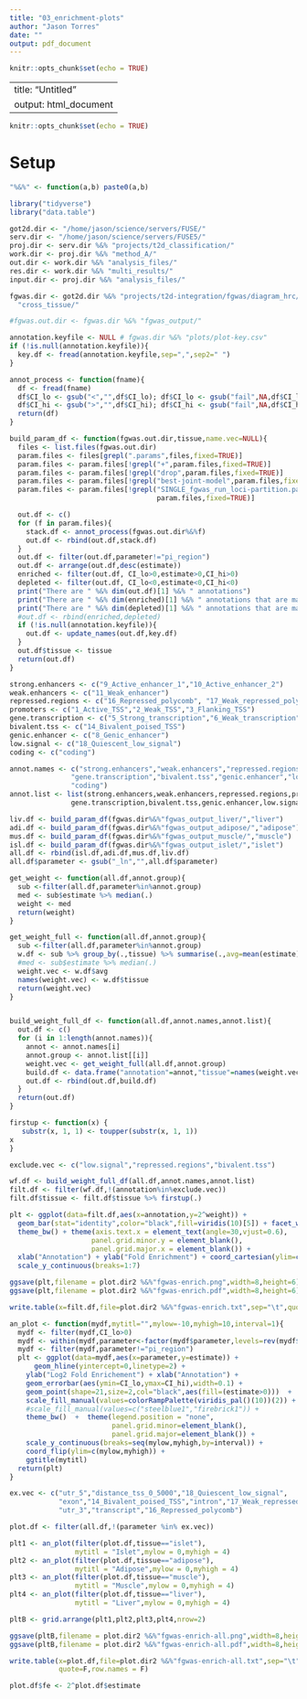 ```yaml
---
title: "03_enrichment-plots"
author: "Jason Torres"
date: ""
output: pdf_document
---
```


```r
knitr::opts_chunk$set(echo = TRUE)
```

---
title: "Untitled"
output: html_document
---

```r
knitr::opts_chunk$set(echo = TRUE)
```

# Setup

```r

"%&%" <- function(a,b) paste0(a,b)

library("tidyverse")
library("data.table")

got2d.dir <- "/home/jason/science/servers/FUSE/"
serv.dir <- "/home/jason/science/servers/FUSE5/"
proj.dir <- serv.dir %&% "projects/t2d_classification/"
work.dir <- proj.dir %&% "method_A/"
out.dir <- work.dir %&% "analysis_files/"
res.dir <- work.dir %&% "multi_results/"
input.dir <- proj.dir %&% "analysis_files/"

fgwas.dir <- got2d.dir %&% "projects/t2d-integration/fgwas/diagram_hrc/" %&%
  "cross_tissue/"

#fgwas.out.dir <- fgwas.dir %&% "fgwas_output/"

annotation.keyfile <- NULL # fgwas.dir %&% "plots/plot-key.csv"
if (!is.null(annotation.keyfile)){
  key.df <- fread(annotation.keyfile,sep=",",sep2=" ")
}

```

```r

annot_process <- function(fname){
  df <- fread(fname)
  df$CI_lo <- gsub("<","",df$CI_lo); df$CI_lo <- gsub("fail",NA,df$CI_lo); df$CI_lo <- as.numeric(df$CI_lo)
  df$CI_hi <- gsub(">","",df$CI_hi); df$CI_hi <- gsub("fail",NA,df$CI_hi); df$CI_hi <- as.numeric(df$CI_hi)
  return(df)
}

build_param_df <- function(fgwas.out.dir,tissue,name.vec=NULL){
  files <- list.files(fgwas.out.dir)
  param.files <- files[grepl(".params",files,fixed=TRUE)]
  param.files <- param.files[!grepl("+",param.files,fixed=TRUE)]
  param.files <- param.files[!grepl("drop",param.files,fixed=TRUE)]  
  param.files <- param.files[!grepl("best-joint-model",param.files,fixed=TRUE)]  
  param.files <- param.files[!grepl("SINGLE_fgwas_run_loci-partition.params",
                                    param.files,fixed=TRUE)]  

  out.df <- c()
  for (f in param.files){
    stack.df <- annot_process(fgwas.out.dir%&%f)
    out.df <- rbind(out.df,stack.df)
  }
  out.df <- filter(out.df,parameter!="pi_region")
  out.df <- arrange(out.df,desc(estimate))
  enriched <- filter(out.df, CI_lo>0,estimate>0,CI_hi>0)
  depleted <- filter(out.df, CI_lo<0,estimate<0,CI_hi<0)
  print("There are " %&% dim(out.df)[1] %&% " annotations")
  print("There are " %&% dim(enriched)[1] %&% " annotations that are marginally ENRICHED")
  print("There are " %&% dim(depleted)[1] %&% " annotations that are marginally DEPLETED")
  #out.df <- rbind(enriched,depleted)
  if (!is.null(annotation.keyfile)){
    out.df <- update_names(out.df,key.df)
  }
  out.df$tissue <- tissue 
  return(out.df)
}

```


```r
strong.enhancers <- c("9_Active_enhancer_1","10_Active_enhancer_2")
weak.enhancers <- c("11_Weak_enhancer")
repressed.regions <- c("16_Repressed_polycomb", "17_Weak_repressed_polycomb")
promoters <- c("1_Active_TSS","2_Weak_TSS","3_Flanking_TSS")
gene.transcription <- c("5_Strong_transcription","6_Weak_transcription")
bivalent.tss <- c("14_Bivalent_poised_TSS")
genic.enhancer <- c("8_Genic_enhancer")
low.signal <- c("18_Quiescent_low_signal")
coding <- c("coding")

annot.names <- c("strong.enhancers","weak.enhancers","repressed.regions","promoters",
               "gene.transcription","bivalent.tss","genic.enhancer","low.signal",
               "coding")
annot.list <- list(strong.enhancers,weak.enhancers,repressed.regions,promoters,
               gene.transcription,bivalent.tss,genic.enhancer,low.signal,coding)

```


```r

liv.df <- build_param_df(fgwas.dir%&%"fgwas_output_liver/","liver")
adi.df <- build_param_df(fgwas.dir%&%"fgwas_output_adipose/","adipose")
mus.df <- build_param_df(fgwas.dir%&%"fgwas_output_muscle/","muscle")
isl.df <- build_param_df(fgwas.dir%&%"fgwas_output_islet/","islet")
all.df <- rbind(isl.df,adi.df,mus.df,liv.df)
all.df$parameter <- gsub("_ln","",all.df$parameter)

get_weight <- function(all.df,annot.group){
  sub <-filter(all.df,parameter%in%annot.group)
  med <- sub$estimate %>% median(.)
  weight <- med
  return(weight)
}

get_weight_full <- function(all.df,annot.group){
  sub <-filter(all.df,parameter%in%annot.group)
  w.df <- sub %>% group_by(.,tissue) %>% summarise(.,avg=mean(estimate))
  #med <- sub$estimate %>% median(.)
  weight.vec <- w.df$avg
  names(weight.vec) <- w.df$tissue
  return(weight.vec)
}


build_weight_full_df <- function(all.df,annot.names,annot.list){
  out.df <- c()
  for (i in 1:length(annot.names)){
    annot <- annot.names[i]
    annot.group <- annot.list[[i]]
    weight.vec <- get_weight_full(all.df,annot.group)
    build.df <- data.frame("annotation"=annot,"tissue"=names(weight.vec),"weight"=unname(weight.vec),stringsAsFactors = FALSE)
    out.df <- rbind(out.df,build.df)
  }
  return(out.df)
}


```


```r

firstup <- function(x) {
   substr(x, 1, 1) <- toupper(substr(x, 1, 1))
x
}

exclude.vec <- c("low.signal","repressed.regions","bivalent.tss")

wf.df <- build_weight_full_df(all.df,annot.names,annot.list)
filt.df <- filter(wf.df,!(annotation%in%exclude.vec))
filt.df$tissue <- filt.df$tissue %>% firstup(.)

plt <- ggplot(data=filt.df,aes(x=annotation,y=2^weight)) + 
  geom_bar(stat="identity",color="black",fill=viridis(10)[5]) + facet_wrap(~tissue) + 
  theme_bw() + theme(axis.text.x = element_text(angle=30,vjust=0.6),
                    panel.grid.minor.y = element_blank(),
                    panel.grid.major.x = element_blank()) + 
  xlab("Annotation") + ylab("Fold Enrichment") + coord_cartesian(ylim=c(0,7)) + 
  scale_y_continuous(breaks=1:7)

ggsave(plt,filename = plot.dir2 %&%"fgwas-enrich.png",width=8,height=6)
ggsave(plt,filename = plot.dir2 %&%"fgwas-enrich.pdf",width=8,height=6)

write.table(x=filt.df,file=plot.dir2 %&%"fgwas-enrich.txt",sep="\t",quote=F,row.names = F)

```


```r

an_plot <- function(mydf,mytitl="",mylow=-10,myhigh=10,interval=1){
  mydf <- filter(mydf,CI_lo>0)
  mydf <- within(mydf,parameter<-factor(mydf$parameter,levels=rev(mydf$parameter)))
  mydf <- filter(mydf,parameter!="pi_region")
  plt <- ggplot(data=mydf,aes(x=parameter,y=estimate)) +
      geom_hline(yintercept=0,linetype=2) +
    ylab("Log2 Fold Enrichement") + xlab("Annotation") +
    geom_errorbar(aes(ymin=CI_lo,ymax=CI_hi),width=0.1) +
    geom_point(shape=21,size=2,col="black",aes(fill=(estimate>0)))  +
    scale_fill_manual(values=colorRampPalette(viridis_pal()(10))(2)) + 
    #scale_fill_manual(values=c("steelblue1","firebrick1")) +
    theme_bw()  +  theme(legend.position = "none",
                         panel.grid.minor=element_blank(),
                         panel.grid.major=element_blank()) +
    scale_y_continuous(breaks=seq(mylow,myhigh,by=interval)) +
    coord_flip(ylim=c(mylow,myhigh)) +
    ggtitle(mytitl)
  return(plt)
}


```

```r

ex.vec <- c("utr_5","distance_tss_0_5000","18_Quiescent_low_signal",
            "exon","14_Bivalent_poised_TSS","intron","17_Weak_repressed_polycomb",
            "utr_3","transcript","16_Repressed_polycomb")

plot.df <- filter(all.df,!(parameter %in% ex.vec))

plt1 <- an_plot(filter(plot.df,tissue=="islet"),
                mytitl = "Islet",mylow = 0,myhigh = 4)
plt2 <- an_plot(filter(plot.df,tissue=="adipose"),
                mytitl = "Adipose",mylow = 0,myhigh = 4)
plt3 <- an_plot(filter(plot.df,tissue=="muscle"),
                mytitl = "Muscle",mylow = 0,myhigh = 4)
plt4 <- an_plot(filter(plot.df,tissue=="liver"),
                mytitl = "Liver",mylow = 0,myhigh = 4)

pltB <- grid.arrange(plt1,plt2,plt3,plt4,nrow=2)

ggsave(pltB,filename = plot.dir2 %&%"fgwas-enrich-all.png",width=8,height=6)
ggsave(pltB,filename = plot.dir2 %&%"fgwas-enrich-all.pdf",width=8,height=6)

write.table(x=plot.df,file=plot.dir2 %&%"fgwas-enrich-all.txt",sep="\t",
            quote=F,row.names = F)

plot.df$fe <- 2^plot.df$estimate 
```



